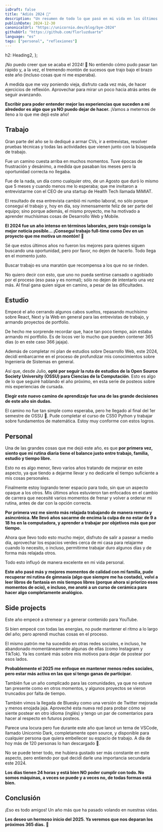 ```yaml
---
isDraft: false
title: "Adiós 2024 👋"
description: "Un resumen de todo lo que pasó en mi vida en los últimos 366 días."
publishDate: 2024-12-30
canonicalUrl: "https://unicornio.dev/blog/bye-2024"
githubUrl: "https://github.com/florluzduarte"
language: "es"
tags: ["personal", "reflexiones"]
---
```


  h2: Heading2,
};

¡No puedo creer que se acaba el 2024! 👀 No entiendo cómo pudo pasar tan rápido y, a la vez, el tremendo montón de sucesos que trajo bajo el brazo este año (incluso cosas que ni me esperaba).  

A medida que me voy poniendo vieja, disfruto cada vez más, de hacer ejercicios de reflexión. Aprovechar para mirar un poco hacia atrás antes de seguir avanzando. 

**Escribir para poder entender mejor las experiencias que suceden a mi alrededor es algo que ya NO puedo dejar de hacer.** ¡Vamos a meternos de lleno a lo que me dejó este año!  

## Trabajo 

Gran parte del año se lo dediqué a armar CVs, ir a entrevistas, resolver pruebas técnicas y todas las actividades que vienen junto con la búsqueda de trabajo.    

Fue un camino cuesta arriba en muchos momentos. Tuve épocas de frustración y desánimo, a medida que pasaban los meses pero la oportunidad correcta no llegaba.  

Fue de la nada, un día como cualquier otro, de un Agosto que duró lo mismo que 5 meses y cuando menos me lo esperaba; que me invitaron a entrevistarme con el CEO de una startup de Health Tech llamada <SimpleLink path="https://www.linkedin.com/company/mimiat/posts/?feedView=all">MiMIAT</SimpleLink>. 

El resultado de esa entrevista cambió mi rumbo laboral, no sólo porque conseguí el trabajo y, hoy en día, soy inmensamente feliz de ser parte del equipo; sino porque además, el mismo proyecto, me ha motivado a aprender muchísimas cosas de Desarrollo Web y Mobile. 

**El 2024 fue un año intenso en términos laborales, pero trajo consigo la mejor noticia posible... ¡Conseguí trabajo full-time como Dev en un proyecto que me motiva un montón!** 🥳  

Sé que estos últimos años no fueron los mejores para quienes siguen buscando una oportunidad, pero por favor, no dejen de hacerlo. Todo llega en el momento justo.   

Buscar trabajo es una maratón que recompensa a los que no se rinden. 

No quiero decir con esto, que uno no pueda sentirse cansado o agobiado por el proceso (eso pasa y es normal); sólo no dejen de intentarlo una vez más. Al final gana quien sigue en camino, a pesar de las dificultades. 

## Estudio  

Empecé el año cerrando algunos cabos sueltos, repasando muchísimo sobre React, Next y la Web en general para las entrevistas de trabajo, y armando proyectos de portfolio.  

De hecho me sorprende recordar que, hace tan poco tiempo, aún estaba armando mi portfolio. Es de locos ver lo mucho que pueden contener 365 días (o en este caso 366 jajaja).  

Además de completar mi plan de estudios sobre Desarrollo Web, este 2024, decidí embarcarme en el proceso de profundizar mis conocimientos sobre Ingeniería de Sistemas en general.   

Así que, desde Julio, **opté por seguir la ruta de estudios de la Open Source Society University (OSSU) para Ciencias de la Computación**. Esto es algo de lo que seguiré hablando el año próximo, en esta <SimpleLink path="http://unicornio.dev/tags/ossu">serie de posteos sobre mis experiencias de cursada</SimpleLink>.  

**Elegir este nuevo camino de aprendizaje fue una de las grande decisiones de este año sin dudas.**   

El camino no fue tan simple como esperaba, pero he llegado al final del 1er semestre de OSSU 💪. Pude completar el curso de CS50 Python y trabajar sobre fundamentos de matemática. Estoy muy conforme con estos logros. 

## Personal  

Una de las grandes cosas que me dejó este año, es que **por primera vez, siento que mi rutina diaria tiene el balance justo entre trabajo, familia, estudio y tiempo libre.**  

Esto no es algo menor, llevo varios años tratando de mejorar en este aspecto, ya que tiendo a dejarme llevar y no dedicarle el tiempo suficiente a mis cosas personales.  

Finalmente estoy logrando tener espacio para todo, sin que un aspecto opaque a los otros. Mis últimos años estuvieron tan enfocados en el cambio de carrera que necesité varios momentos de frenar y volver a ordenar mi rutina, antes de dar con la opción correcta.  

**Por primera vez me siento más relajada trabajando de manera remota y asincrónica. Me llevó años sacarme de encima la culpa de no estar de 9 a 18 hs en la computadora, y aprender a trabajar por objetivos más que por tiempo.**  

Ahora que llevo todo esto mucho mejor, disfruto de salir a pasear a medio día, aprovechar los espacios verdes cerca de mi casa para relajarme cuando lo necesito, o incluso, permitirme trabajar duro algunos días y de forma más relajada otros.  

Todo esto influyó de manera excelente en mi vida personal. 

**Este año pasé más y mejores momentos de calidad con mi familia, pude recuperar mi rutina de gimnasia (algo que siempre me ha costado), volví a leer libros de fantasía en mis tiempos libres (porque ahora si priorizo esos momentos de ocio), e incluso, me anoté a un curso de cerámica para hacer algo completamente analógico.**   

## Side projects  

Este año empecé a stremear y a generar contenido para YouTube. 

Si bien empecé con todas las energías, no pude mantener el ritmo a lo largo del año; pero aprendí muchas cosas en el proceso.  

El mismo patrón me ha sucedido en otras redes sociales, e incluso, he abandonado momentáneamente algunas de ellas (como Instagram y TikTok). Ya les contaré más sobre mis motivos para dejar de postear por esos lados.  

**Probablemente el 2025 me enfoque en mantener menos redes sociales, pero estar más activa en las que sí tengo ganas de participar.**  

También fue un año complicado para las comunidades, ya que no estuve tan presente como en otros momentos, y algunos proyectos se vieron truncados por falta de tiempo.  

También vimos la llegada de <SimpleLink path="https://bsky.app/profile/unicornio.dev">Bluesky</SimpleLink> como una versión de Twitter mejorada y menos enojada jaja. Aproveché esta nueva red para probar cómo se siente postear en otro idioma (inglés) y tengo un par de comentarios para hacer al respecto en futuros posteos.  

Parece una locura pero fue durante este año que lancé un tema de VSCode, <SimpleLink path="https://marketplace.visualstudio.com/items?itemName=unicorniodev.unicornio-dark">llamado Unicornio Dark</SimpleLink>, completamente open source, y disponible para cualquier persona que quiera embellecer su espacio de trabajo. A día de hoy más de 120 personas lo han descargado 🤯.  

No se puede tener todo, me hubiera gustado ser más constante en este aspecto, pero entiendo por qué decidí darle una importancia secundaria este 2024.   

**Los días tienen 24 horas y está bien NO poder cumplir con todo. No somos máquinas, a veces se puede y a veces no, de todas formas está bien.**   

## Conclusión  

¡Eso es todo amigos! Un año más que ha pasado volando en nuestras vidas. 

**Les deseo un hermoso inicio del 2025. Ya veremos que nos deparan los próximos 365 días.** 🫶     